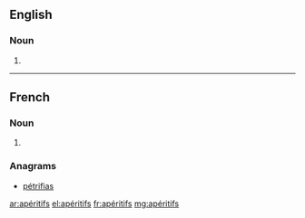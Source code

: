==English==

===Noun===
{{head|en|noun plural form}}

# {{plural of|apéritif|lang=en}}
----
==French==

===Noun===
{{head|fr|noun plural form|g=m}}

# {{plural of|apéritif|lang=fr}}

===Anagrams===
* [[pétrifias#French|pétrifias]]

[[ar:apéritifs]]
[[el:apéritifs]]
[[fr:apéritifs]]
[[mg:apéritifs]]